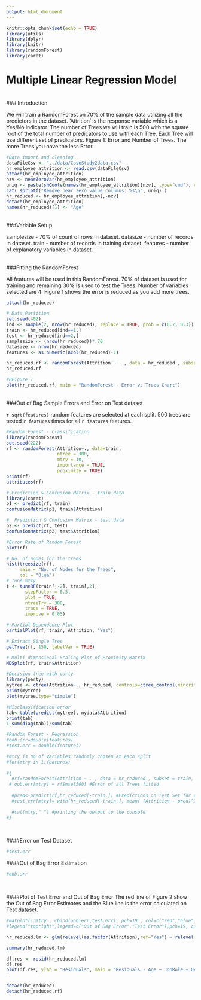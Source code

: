 ```yaml
---
output: html_document
---
```

```r
knitr::opts_chunk$set(echo = TRUE)
library(utils)
library(dplyr)
library(knitr)
library(randomForest)
library(caret)
```
# Multiple Linear Regression Model
</br>
### Introduction
<p>We will train a RandomForest on 70% of the sample data utilizing all the predictors in the dataset. 'Attrition' is the response variable which is a Yes/No indicator. The number of Trees we will train is 500 with the square root of the total number of predicators to use with each Tree. Each Tree will use different set of predicators. 
Figure 1: Error and Number of Trees. The more Trees you have the less Error.</p>
```r
#Data import and cleaning
dataFileCsv <- "../data/CaseStudy2data.csv"
hr_employee_attrition <- read.csv(dataFileCsv)
attach(hr_employee_attrition)
nzv <- nearZeroVar(hr_employee_attrition)
uniq <- paste(shQuote(names(hr_employee_attrition)[nzv], type="cmd"), collapse=", ")
cat( sprintf("Remove near zero value columns: %s\n", uniq) )
hr_reduced <- hr_employee_attrition[,-nzv]
detach(hr_employee_attrition)
names(hr_reduced)[1] <- "Age"
```
<br>
###Variable Setup
<p>
samplesize - 70% of count of rows in dataset.
datasize - number of records in dataset.
train - number of records in training dataset.
features - number of explanatory variables in dataset.</p>
<br>
###Fitting the RandomForest
<p>All features will be used in this RandomForest. 
70% of dataset is used for training and remaining 30% is used to test the Trees. Number of variables selected are 4.
Figure 1 shows the error is reduced as you add more trees.</p>
```r
attach(hr_reduced)

# Data Partition
set.seed(402)
ind <- sample(2, nrow(hr_reduced), replace = TRUE, prob = c(0.7, 0.3))
train <- hr_reduced[ind==1,]
test <- hr_reduced[ind==2,]
samplesize <- (nrow(hr_reduced))*.70
datasize <- nrow(hr_reduced)
features <- as.numeric(ncol(hr_reduced)-1)

hr_reduced.rf <- randomForest(Attrition ~ . , data = hr_reduced , subset = train)
hr_reduced.rf

#PFigure 1
plot(hr_reduced.rf, main = "RandomForest - Error vs Trees Chart")     
```
<br>
###Out of Bag Sample Errors and Error on Test dataset
<p>`r sqrt(features)` random features are selected at each split. 500 trees are tested  `r features` times for all `r features` features.</p>
```r

#Random Forest - Classification
library(randomForest)
set.seed(222)
rf <- randomForest(Attrition~., data=train,
                   ntree = 300,
                   mtry = 10,
                   importance = TRUE,
                   proximity = TRUE)
print(rf)
attributes(rf)

# Prediction & Confusion Matrix - train data
library(caret)
p1 <- predict(rf, train)
confusionMatrix(p1, train$Attrition)

#  Prediction & Confusion Matrix - test data
p2 <- predict(rf, test)
confusionMatrix(p2, test$Attrition)

#Error Rate of Random Forest
plot(rf)

# No. of nodes for the trees
hist(treesize(rf),
     main = "No. of Nodes for the Trees",
     col = "Blue")
# Tune mtry
t <- tuneRF(train[,-2], train[,2],
       stepFactor = 0.5,
       plot = TRUE,
       ntreeTry = 300,
       trace = TRUE,
       improve = 0.05)

# Partial Dependence Plot
partialPlot(rf, train, Attrition, "Yes")

# Extract Single Tree
getTree(rf, 150, labelVar = TRUE)

# Multi-dimensional Scaling Plot of Proximity Matrix
MDSplot(rf, train$Attrition)

#Decision tree with party
library(party)
mytree <- ctree(Attrition~., hr_reduced, controls=ctree_control(mincriterion=0.9, minsplit=50))
print(mytree)
plot(mytree,type="simple")

#Misclassification error
tab<-table(predict(mytree), mydata$Attrition)
print(tab)
1-sum(diag(tab))/sum(tab)

#Random Forest - Regression
#oob.err=double(features)
#test.err = double(features)

#mtry is no of Variables randomly chosen at each split
#for(mtry in 1:features)
  
#{
  #rf=randomForest(Attrition ~ . , data = hr_reduced , subset = train, mtry=mtry,ntree=500) 
 # oob.err[mtry] = rf$mse[500] #Error of all Trees fitted
  
  #pred<-predict(rf,hr_reduced[-train,]) #Predictions on Test Set for each Tree
  #test.err[mtry]= with(hr_reduced[-train,], mean( (Attrition - pred)^2)) #Mean Squared Test Error
  
  #cat(mtry," ") #printing the output to the console
#}
```
<br>

####Error on Test Dataset
```r
#test.err
```
####Out of Bag Error Estimation
```r
#oob.err
```
<br>
<p>
####Plot of Test Error and Out of Bag Error
The red line of Figure 2 show the Out of Bag Error Estimates and the Blue line is the error calculated on Test dataset.
</p>
```r
#matplot(1:mtry , cbind(oob.err,test.err), pch=19 , col=c("red","blue"),type="b",ylab="Mean Squared Error",xlab="Number of Predictors Considered at each Split")
#legend("topright",legend=c("Out of Bag Error","Test Error"),pch=19, col=c("red","blue"))
```

```r
hr_reduced.lm <- glm(relevel(as.factor(Attrition),ref="Yes") ~ relevel(as.factor(JobRole),ref="Research Scientist") + relevel(as.factor(OverTime),ref="Yes") + DistanceFromHome, data = hr_reduced, family =binomial())

summary(hr_reduced.lm)

df.res <- resid(hr_reduced.lm)
df.res
plot(df.res, ylab = "Residuals", main = "Residuals - Age ~ JobRole + OverTime + DistanceFromHome")


detach(hr_reduced)
detach(hr_reduced.rf)
```

